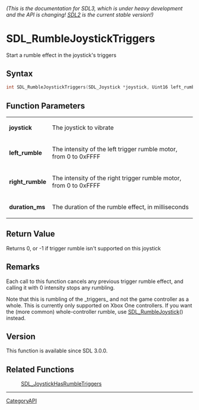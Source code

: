 ====== (This is the documentation for SDL3, which is under heavy development and the API is changing! [https://wiki.libsdl.org/ SDL2] is the current stable version!) ======
= SDL_RumbleJoystickTriggers =

Start a rumble effect in the joystick's triggers 

== Syntax ==

<syntaxhighlight lang='c'>
int SDL_RumbleJoystickTriggers(SDL_Joystick *joystick, Uint16 left_rumble, Uint16 right_rumble, Uint32 duration_ms);
</syntaxhighlight>

== Function Parameters ==

{|
|'''joystick'''
|The joystick to vibrate
|-
|'''left_rumble'''
|The intensity of the left trigger rumble motor, from 0 to 0xFFFF
|-
|'''right_rumble'''
|The intensity of the right trigger rumble motor, from 0 to 0xFFFF
|-
|'''duration_ms'''
|The duration of the rumble effect, in milliseconds
|}

== Return Value ==

Returns 0, or -1 if trigger rumble isn't supported on this joystick

== Remarks ==

Each call to this function cancels any previous trigger rumble effect, and
calling it with 0 intensity stops any rumbling.

Note that this is rumbling of the _triggers_ and not the game controller as
a whole. This is currently only supported on Xbox One controllers. If you
want the (more common) whole-controller rumble, use
[[SDL_RumbleJoystick]]() instead.

== Version ==

This function is available since SDL 3.0.0.

== Related Functions ==

:[[SDL_JoystickHasRumbleTriggers]]

----
[[CategoryAPI]]


